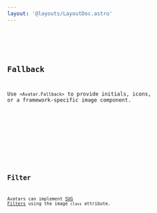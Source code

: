 ---
layout: '@layouts/LayoutDoc.astro'
---



<Preview client:load>
	<Fragment slot="preview">
		<Example client:visible />
	</Fragment>
	<Fragment slot="code">
		<Code code={ExampleRaw} lang="svelte" />
	</Fragment>
</Preview>

## Fallback

Use `<Avatar.Fallback>` to provide initials, icons, or a framework-specific image component.

<Preview client:load>
	<Fragment slot="preview">
		<ExampleFallback client:visible />
	</Fragment>
	<Fragment slot="code">
		<Code code={ExampleFallbackRaw} lang="svelte" />
	</Fragment>
</Preview>

## Filter

Avatars can implement [SVG Filters](/docs/guides/cookbook/svg-filters) using the image `class` attribute.

<Preview client:load>
	<Fragment slot="preview">
		<ExampleFilter client:visible />
	</Fragment>
	<Fragment slot="code">
		<Code code={ExampleFilterRaw} lang="svelte" />
	</Fragment>
</Preview>
